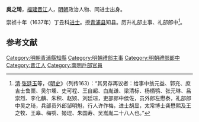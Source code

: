 '''吳之琦'''，[[福建|福建]][[晋江|晋江]]人，[[明朝|明朝]]政治人物、同进士出身。

崇祯十年（1637年）丁丑科[[进士|进士]]。授[[青浦县|青浦县]]知县。历升礼部主事、礼部郎中<ref>[[清|清]]·[[张廷玉|张廷玉]]等，《[[明史|明史]]》（列传163）：“其另存再议者：给事中翁元益、郭充、庶吉士鲁栗、吴尔壎、史可程、王自超、白胤谦、梁清标、杨栖鹗、张元琳、吕崇烈、李化麟、朱积、赵颎、刘廷琮，吏部郎中侯佐，员外郎左懋泰，礼部郎中吴之琦，兵部员外郎邹明魁，行人许作梅，进士胡显，太常博士龚懋熙及王之牧、王皋、梅鹗、姬琨、朱国寿、吴嵩胤二十八人也。”</ref>。

==参考文献==
{{reflist}}
{{明朝人物小作品}}
{{崇禎十年丁丑科殿試金榜}}
{{DEFAULTSORT:Wu吴}}
[[Category:明朝青浦縣知縣|Category:明朝青浦縣知縣]]
[[Category:明朝禮部主事|Category:明朝禮部主事]]
[[Category:明朝禮部郎中|Category:明朝禮部郎中]]
[[Category:晋江人|Category:晋江人]]
[[Category:南明戶部官員|Category:南明戶部官員]]